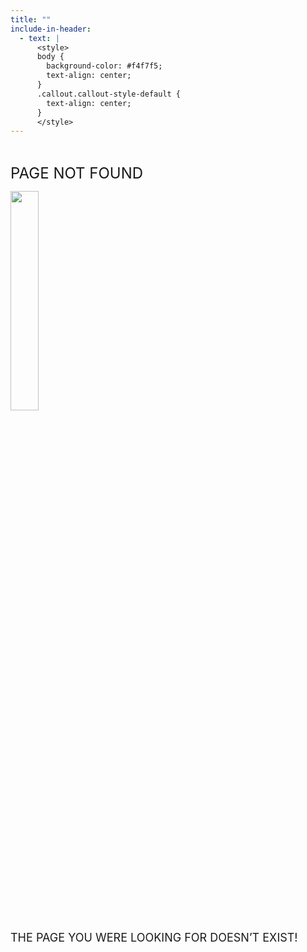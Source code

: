 ```yaml
---
title: ""
include-in-header:
  - text: |
      <style>
      body { 
        background-color: #f4f7f5; 
        text-align: center;
      }
      .callout.callout-style-default {
        text-align: center;
      }
      </style>
---
```


<br>

<font size="+2">PAGE NOT FOUND</font> 

![](media/404.png){width="30%"}

<font size="+1">THE PAGE YOU WERE LOOKING FOR DOESN'T EXIST!</font> 

